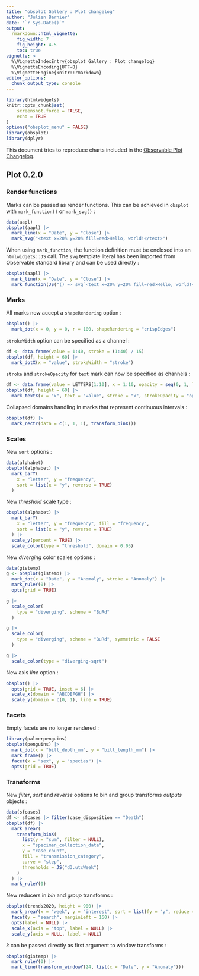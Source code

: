 ```yaml
---
title: "obsplot Gallery : Plot changelog"
author: "Julien Barnier"
date: "`r Sys.Date()`"
output:
  rmarkdown::html_vignette:
    fig_width: 7
    fig_height: 4.5
    toc: true
vignette: >
  %\VignetteIndexEntry{obsplot Gallery : Plot changelog}
  %\VignetteEncoding{UTF-8}
  %\VignetteEngine{knitr::rmarkdown}
editor_options: 
  chunk_output_type: console
---
```


```r
library(htmlwidgets)
knitr::opts_chunk$set(
    screenshot.force = FALSE,
    echo = TRUE
)
options("obsplot_menu" = FALSE)
library(obsplot)
library(dplyr)
```

This document tries to reproduce charts included in the [Observable Plot Changelog](https://github.com/observablehq/plot/blob/main/CHANGELOG.md).


## Plot 0.2.0

### Render functions

Marks can be passed as render functions. This can be achieved in `obsplot` with `mark_function()` or `mark_svg()` :

```r
data(aapl)
obsplot(aapl) |>
  mark_line(x = "Date", y = "Close") |>
  mark_svg("<text x=20% y=20% fill=red>Hello, world!</text>")
```

When using `mark_function`, the function definition must be enclosed into an `htmlwidgets::JS` call. The `svg` template literal has been imported from Observable standard library and can be used directly :

```r
obsplot(aapl) |>
  mark_line(x = "Date", y = "Close") |>
  mark_function(JS("() => svg`<text x=20% y=20% fill=red>Hello, world!</text>`"))
```

### Marks

All marks now accept a `shapeRendering` option :

```r
obsplot() |>
  mark_dot(x = 0, y = 0, r = 100, shapeRendering = "crispEdges")
```

`strokeWidth` option can be specified as a channel :
```r
df <- data.frame(value = 1:40, stroke = (1:40) / 15)
obsplot(df, height = 60) |>
  mark_dotX(x = "value", strokeWidth = "stroke")
```

`stroke` and `strokeOpacity` for `text` mark can now be specified as channels :

```r
df <- data.frame(value = LETTERS[1:10], x = 1:10, opacity = seq(0, 1, length.out = 10))
obsplot(df, height = 60) |>
  mark_textX(x = "x", text = "value", stroke = "x", strokeOpacity = "opacity")
```


Collapsed domains handling in marks that represent continuous intervals :

```r
obsplot(df) |>
  mark_rectY(data = c(1, 1, 1), transform_binX())
```

### Scales

New `sort` options :

```r
data(alphabet)
obsplot(alphabet) |>
  mark_barY(
    x = "letter", y = "frequency",
    sort = list(x = "y", reverse = TRUE)
  )
```

New *threshold* scale type :

```r
obsplot(alphabet) |>
  mark_barY(
    x = "letter", y = "frequency", fill = "frequency",
    sort = list(x = "y", reverse = TRUE)
  ) |>
  scale_y(percent = TRUE) |>
  scale_color(type = "threshold", domain = 0.05)
```

New *diverging* color scales options :

```r
data(gistemp)
g <- obsplot(gistemp) |>
  mark_dot(x = "Date", y = "Anomaly", stroke = "Anomaly") |>
  mark_ruleY(0) |>
  opts(grid = TRUE)

g |>
  scale_color(
    type = "diverging", scheme = "BuRd"
  )
```

```r
g |>
  scale_color(
    type = "diverging", scheme = "BuRd", symmetric = FALSE
  )
```

```r
g |>
  scale_color(type = "diverging-sqrt")
```

New axis *line* option :

```r
obsplot() |>
  opts(grid = TRUE, inset = 6) |>
  scale_x(domain = "ABCDEFGH") |>
  scale_y(domain = c(0, 1), line = TRUE)
```

### Facets

Empty facets are no longer rendered :

```r
library(palmerpenguins)
obsplot(penguins) |>
  mark_dot(x = "bill_depth_mm", y = "bill_length_mm") |>
  mark_frame() |>
  facet(x = "sex", y = "species") |>
  opts(grid = TRUE)
```

### Transforms

New *filter*, *sort* and *reverse* options to bin and group transforms *outputs* objects :

```r
data(sfcases)
df <- sfcases |> filter(case_disposition == "Death")
obsplot(df) |>
  mark_areaY(
    transform_binX(
      list(y = "sum", filter = NULL),
      x = "specimen_collection_date",
      y = "case_count",
      fill = "transmission_category",
      curve = "step",
      thresholds = JS("d3.utcWeek")
    )
  ) |>
  mark_ruleY(0)
```

New reducers in *bin* and *group* transforms :

```r
obsplot(trends2020, height = 900) |>
  mark_areaY(x = "week", y = "interest", sort = list(fy = "y", reduce = "max-index")) |>
  facet(y = "search", marginLeft = 160) |>
  opts(label = NULL) |>
  scale_x(axis = "top", label = NULL) |>
  scale_y(axis = NULL, label = NULL)
```

*k* can be passed directly as first argument to window transforms :

```r
obsplot(gistemp) |>
  mark_ruleY(0) |>
  mark_line(transform_windowY(24, list(x = "Date", y = "Anomaly")))
```
